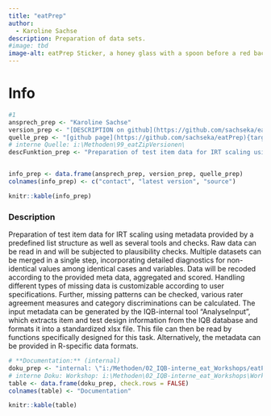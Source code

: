 ```yaml
---
title: "eatPrep"
author:
  - Karoline Sachse
description: Preparation of data sets.
#image: tbd
image-alt: eatPrep Sticker, a honey glass with a spoon before a red background
---
```


# Info

```r
#1
ansprech_prep <- "Karoline Sachse"
version_prep <- "[DESCRIPTION on github](https://github.com/sachseka/eatPrep/blob/master/DESCRIPTION)"
quelle_prep <- "[github page](https://github.com/sachseka/eatPrep){target=\"_blank\"}, internal"
# interne Quelle: i:\Methoden\99_eatZipVersionen\
descFunktion_prep <- "Preparation of test item data for IRT scaling using metadata provided by a predefined list structure as well as several tools and checks. Raw data can be read in and will be subjected to plausibility checks. Multiple datasets can be merged in a single step, incorporating detailed diagnostics for non-identical values among identical cases and variables. Data will be recoded according to the provided meta data, aggregated and scored. Handling different types of missing data is customizable according to user specifications. Further, missing patterns can be checked, various rater agreement measures and category discriminations can be calculated. The input metadata can be generated by the IQB-internal tool \"AnalyseInput\", which extracts item and test design information from the IQB database and formats it into a standardized xlsx file. This file can then be read by functions specifically designed for this task. Alternatively, the metadata can be provided in R-specific data formats."


info_prep <- data.frame(ansprech_prep, version_prep, quelle_prep)
colnames(info_prep) <- c("contact", "latest version", "source")

knitr::kable(info_prep)
```

### Description

Preparation of test item data for IRT scaling using metadata provided by a predefined list structure as well as several tools and checks. Raw data can be read in and will be subjected to plausibility checks. Multiple datasets can be merged in a single step, incorporating detailed diagnostics for non-identical values among identical cases and variables. Data will be recoded according to the provided meta data, aggregated and scored. Handling different types of missing data is customizable according to user specifications. Further, missing patterns can be checked, various rater agreement measures and category discriminations can be calculated. The input metadata can be generated by the IQB-internal tool "AnalyseInput", which extracts item and test design information from the IQB database and formats it into a standardized xlsx file. This file can then be read by functions specifically designed for this task. Alternatively, the metadata can be provided in R-specific data formats.

```r
# **Documentation:** (internal)
doku_prep <- "internal: \"i:/Methoden/02_IQB-interne_eat_Workshops/eatPrep_2021\""
# interne Doku: Workshop: i:\Methoden\02_IQB-interne_eat_Workshops\Workshop_eat_Dez2016\02_eatPrep\
table <- data.frame(doku_prep, check.rows = FALSE)
colnames(table) <- "Documentation"

knitr::kable(table)
```
